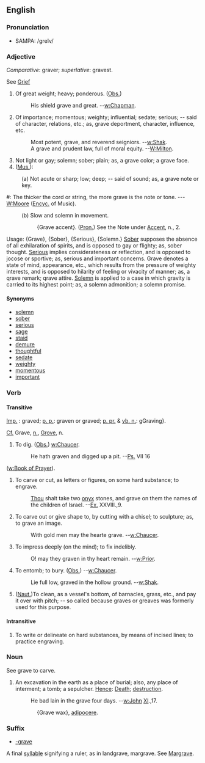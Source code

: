 ==English==
===Pronunciation===
*SAMPA: /greIv/

===Adjective===
''Comparative'': graver; ''superlative'': gravest.

See [[Grief]]
# Of great weight; heavy; ponderous. ([[Obs.]])
#: His shield grave and great.      --[[w:Chapman]].
# Of importance; momentous; weighty; influential; sedate; serious; -- said of character, relations, etc.; as, grave deportment, character, influence, etc.
#: Most potent, grave, and reverend seigniors. --[[w:Shak]].
#: A grave and prudent law, full of moral equity. --[[W:Milton]].
# Not light or gay; solemn; sober; plain; as, a grave color; a grave face.
# ([[Mus.]]):
:(a) Not acute or sharp; low; deep; -- said of sound; as, a grave note or key.
#:  The thicker the cord or string, the more grave is the note or tone. --- [[W:Moore]]    ([[Encyc.]] of               Music).
:(b) Slow and solemn in movement.
::{Grave accent}. ([[Pron.]]) See the Note under [[Accent]], n., 2.

Usage: {Grave}, {Sober}, {Serious}, {Solemn.} [[Sober]] supposes    the absence of all exhilaration of spirits, and is opposed to gay or flighty; as, sober thought. [[Serious]] implies considerateness or reflection, and is opposed to jocose or sportive; as, serious and important concerns. Grave denotes a state of mind, appearance, etc., which results from the pressure of weighty  interests, and is opposed to hilarity of feeling or vivacity of manner; as, a qrave remark; qrave attire. [[Solemn]] is applied to a case in which gravity is carried to its highest point; as, a solemn admonition;   a solemn promise.
====Synonyms====
*[[solemn]]
*[[sober]]
*[[serious]]
*[[sage]]
*[[staid]]
*[[demure]]
*[[thoughtful]]
*[[sedate]]
*[[weighty]]
*[[momentous]]
*[[important]]

===Verb===
====Transitive====
[[Imp.]] : graved; [[p. p.]]: graven or graved; [[p. pr.]] & [[vb. n.]]: gGraving}. 

[[Cf.]] Grave, [[n.]], [[Grove]], n.
# To dig. ([[Obs.]]) [[w:Chaucer]].
#: He hath graven and digged up a pit.   --[[Ps.]] VII 16
([[w:Book of Prayer]]).
# To carve or cut, as letters or figures, on some hard substance; to engrave.
#: [[Thou]] shalt take two [[onyx]] stones, and grave on them  the names of the children of Israel.  --[[Ex.]] XXVIII.,9.
# To carve out or give shape to, by cutting with a chisel; to sculpture; as, to grave an image.
#: With gold men may the hearte grave.   --[[w:Chaucer]].
# To impress deeply (on the mind); to fix indelibly.
#: O! may they graven in thy heart remain. --[[w:Prior]].
# To entomb; to bury. ([[Obs.]]) --[[w:Chaucer]].
#: Lie full low, graved in the hollow ground. --[[w:Shak]].
# ([[Naut.]])To clean, as a vessel's bottom, of barnacles, grass, etc., and pay it over with pitch; -- so called because graves or greaves was formerly used for this purpose.

====Intransitive====

#To write or delineate on hard substances, by means of incised lines; to practice engraving.

===Noun===

See grave to carve.

#An excavation in the earth as a place of burial; also, any place of interment; a tomb; a sepulcher. [[Hence]]: [[Death]]; [[destruction]].
#:He bad lain in the grave four days.      --[[w:John]] [[XI]].,17.

::{Grave wax}, [[adipocere]].

===Suffix===
*[[-grave]]

A final [[syllable]] signifying a ruler, as in landgrave,
margrave. See [[Margrave]].